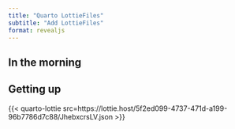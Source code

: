 ```yaml
---
title: "Quarto LottieFiles"
subtitle: "Add LottieFiles"
format: revealjs
---
```


## In the morning

## Getting up

{{< quarto-lottie src=https://lottie.host/5f2ed099-4737-471d-a199-96b7786d7c88/JhebxcrsLV.json >}}

